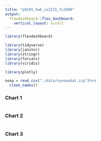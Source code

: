 ```yaml
---
title: "p8105_hw6_zx2231_tc2900"
output: 
  flexdashboard::flex_dashboard:
    vertical_layout: scroll
---
```


```r
library(flexdashboard)
```

```r
library(tidyverse)
library(janitor)
library(stringr)
library(forcats)
library(viridis)

library(plotly)
```

```r
noaa = read_csv("./data/nynoaadat.zip")%>% 
  clean_names()
```

### Chart 1
    
```r

```
    
### Chart 2

```r

```

### Chart 3

```r

```




